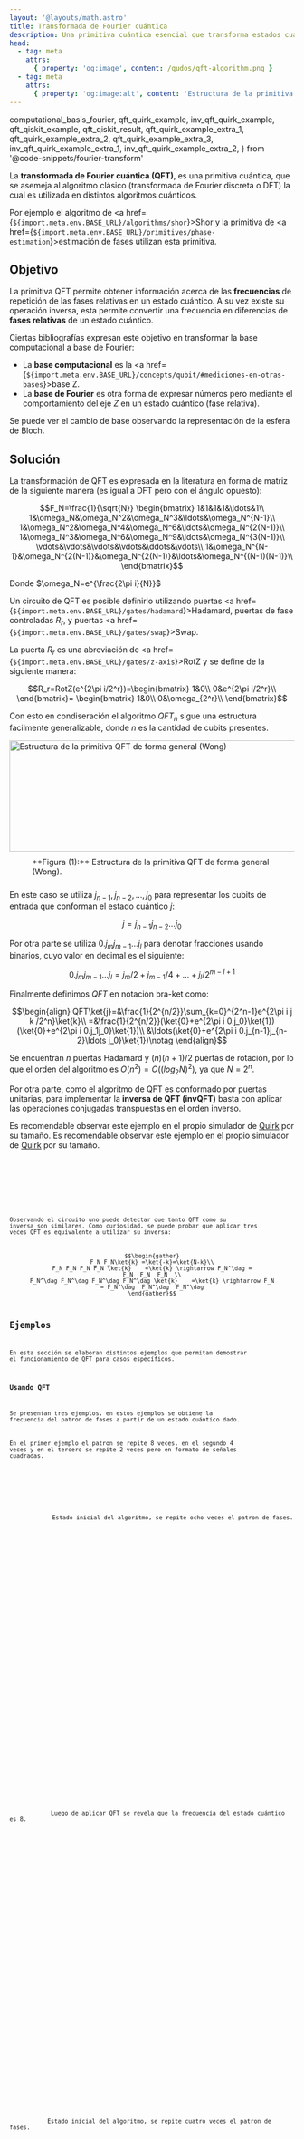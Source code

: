 ```yaml
---
layout: '@layouts/math.astro'
title: Transformada de Fourier cuántica
description: Una primitiva cuántica esencial que transforma estados cuánticos de la base computacional a la base de Fourier, revelando patrones de frecuencias ocultos y utilizada en algoritmos como el de Shor y la estimación de fases.
head:
  - tag: meta
    attrs:
      { property: 'og:image', content: /qudos/qft-algorithm.png }
  - tag: meta
    attrs:
      { property: 'og:image:alt', content: 'Estructura de la primitiva QFT de forma general (Wong).' }
---
```


  computational_basis_fourier,
  qft_quirk_example,
  inv_qft_quirk_example,
  qft_qiskit_example,
  qft_qiskit_result,
  qft_quirk_example_extra_1,
  qft_quirk_example_extra_2,
  qft_quirk_example_extra_3,
  inv_qft_quirk_example_extra_1,
  inv_qft_quirk_example_extra_2,
} from '@code-snippets/fourier-transform'


La **transformada de Fourier cuántica (QFT)**, es una primitiva cuántica, que se asemeja al algoritmo clásico (transformada de Fourier discreta o DFT) la cual es utilizada en distintos algoritmos cuánticos. 

Por ejemplo el algoritmo de <a href={`${import.meta.env.BASE_URL}/algorithms/shor`}>Shor</a> y la primitiva de <a href={`${import.meta.env.BASE_URL}/primitives/phase-estimation`}>estimación de fases</a> utilizan esta primitiva.


## Objetivo 

La primitiva QFT permite obtener información acerca de las **frecuencias** de repetición de las fases relativas en un estado cuántico. A su vez existe su operación inversa, esta permite convertir una frecuencia en diferencias de **fases relativas** de un estado cuántico.

Ciertas bibliografías expresan este objetivo en transformar la base computacional a base de Fourier:
- La **base computacional** es la <a href={`${import.meta.env.BASE_URL}/concepts/qubit/#mediciones-en-otras-bases`}>base Z</a>.
- La **base de Fourier** es otra forma de expresar números pero mediante el comportamiento del eje $Z$ en un estado cuántico (fase relativa).

<Box>
    <QuantumCircuit src={computational_basis_fourier} height={400} />
    <Aside>Se puede ver el cambio de base observando la representación de la esfera de Bloch.</Aside>
</Box>

## Solución

La transformación de QFT es expresada en la literatura en forma de matriz de la siguiente manera (es igual a DFT pero con el ángulo opuesto):

```math
F_N=\frac{1}{\sqrt{N}}
\begin{bmatrix}
1&1&1&1&\ldots&1\\
1&\omega_N&\omega_N^2&\omega_N^3&\ldots&\omega_N^{N-1}\\
1&\omega_N^2&\omega_N^4&\omega_N^6&\ldots&\omega_N^{2(N-1)}\\
1&\omega_N^3&\omega_N^6&\omega_N^9&\ldots&\omega_N^{3(N-1)}\\
\vdots&\vdots&\vdots&\vdots&\ddots&\vdots\\
1&\omega_N^{N-1}&\omega_N^{2(N-1)}&\omega_N^{2(N-1)}&\ldots&\omega_N^{(N-1)(N-1)}\\
\end{bmatrix}
```

Donde $\omega_N=e^{\frac{2\pi i}{N}}$

Un circuito de QFT es posible definirlo utilizando puertas <a href={`${import.meta.env.BASE_URL}/gates/hadamard`}>Hadamard</a>, puertas de fase controladas $R_r$, y puertas <a href={`${import.meta.env.BASE_URL}/gates/swap`}>Swap</a>.

La puerta $R_r$ es una abreviación de <a href={`${import.meta.env.BASE_URL}/gates/z-axis`}>RotZ</a> y se define de la siguiente manera:
```math
R_r=RotZ(e^{2\pi i/2^r})=\begin{bmatrix}
1&0\\
0&e^{2\pi i/2^r}\\
\end{bmatrix}=
\begin{bmatrix}
1&0\\
0&\omega_{2^r}\\
\end{bmatrix}
```

Con esto en condiseración el algoritmo $QFT_n$ sigue una estructura facilmente generalizable, donde $n$ es la cantidad de cubits presentes.

<div style='display:flex; justify-content:center; align-items:center; flex-direction:column'>
  <Image
    src={`${import.meta.env.BASE_URL}/qft-algorithm.png`}
    alt='Estructura de la primitiva QFT de forma general (Wong)'
    width='815'
    height='196'
  />
  <span style='max-width:815px; padding:10px 40px'>
    **Figura (1):** Estructura de la primitiva QFT de forma general (Wong).
  </span>
</div>

En este caso se utiliza $j_{n-1}, j_{n-2}, \ldots, j_0$ para representar los cubits de entrada que conforman el estado cuántico $j$:
```math
j=j_{n-1}j_{n-2}\ldots j_0
```
Por otra parte se utiliza $0.j_mj_{m-1}\ldots j_l$ para denotar fracciones usando binarios, cuyo valor en decimal es el siguiente:
```math
0.j_mj_{m-1}\ldots j_{l}=j_m/2+j_{m-1}/4+\ldots+j_l/2^{m-l+1}
```
Finalmente definimos *QFT* en notación bra-ket como:
```math
\begin{align}
QFT\ket{j}=&\frac{1}{2^{n/2}}\sum_{k=0}^{2^n-1}e^{2\pi i j k /2^n}\ket{k}\\
=&\frac{1}{2^{n/2}}(\ket{0}+e^{2\pi i 0.j_0}\ket{1})(\ket{0}+e^{2\pi i 0.j_1j_0}\ket{1})\\
&\ldots(\ket{0}+e^{2\pi i 0.j_{n-1}j_{n-2}\ldots j_0}\ket{1})\notag
\end{align}
```


Se encuentran $n$ puertas Hadamard y $(n)(n+1)/2$ puertas de rotación, por lo que el orden del algoritmo es $O(n^2)=O((log_2 N)^2)$, ya que $N=2^n$.


Por otra parte, como el algoritmo de QFT es conformado por puertas unitarias, para implementar la **inversa de QFT (invQFT)** basta con aplicar las operaciones conjugadas transpuestas en el orden inverso.

<Tabs>
  <TabItem label='Quirk'>
    <Box>
      <Tabs>
        <TabItem label='QFT'>
          <QuantumCircuit src={qft_quirk_example} />
          Es recomendable observar este ejemplo en el propio simulador de <a href={qft_quirk_example} target="_blank">Quirk</a> por su tamaño.
        </TabItem>
        <TabItem label='invQFT'>
          <QuantumCircuit src={inv_qft_quirk_example} />
          Es recomendable observar este ejemplo en el propio simulador de <a href={inv_qft_quirk_example} target="_blank">Quirk</a> por su tamaño.
        </TabItem>
      </Tabs>
    </Box>
  </TabItem>
  <TabItem label='Qiskit'>
    <Box>
      <Tabs>
        <TabItem label='Código'>
          <Code code={qft_qiskit_example} lang='py'/>
        </TabItem>
        <TabItem label='Resultado'>
          <Code code={qft_qiskit_result} lang='text'/>
        </TabItem>
      </Tabs>
    </Box>
  </TabItem>
</Tabs>


Observando el circuito uno puede detectar que tanto QFT como su inversa son similares. Como curiosidad, se puede probar que aplicar tres veces QFT es equivalente a utilizar su inversa:
```math
\begin{gather}
F_N F_N\ket{k} =\ket{-k}=\ket{N-k}\\
F_N F_N F_N F_N \ket{k}    =\ket{k} \rightarrow F_N^\dag = F_N  F_N  F_N  \\
F_N^\dag F_N^\dag F_N^\dag F_N^\dag \ket{k}    =\ket{k} \rightarrow F_N = F_N^\dag  F_N^\dag  F_N^\dag
\end{gather}
```

## Ejemplos

En esta sección se elaboran distintos ejemplos que permitan demostrar el funcionamiento de QFT para casos específicos.

### Usando QFT

Se presentan tres ejemplos, en estos ejemplos se obtiene la frecuencia del patron de fases a partir de un estado cuántico dado. 

En el primer ejemplo el patron se repite 8 veces, en el segundo 4 veces y en el tercero se repite 2 veces pero en formato de señales cuadradas.

<Tabs>
  <TabItem label='Círculos'>
    <Box>
      <Tabs>
        <TabItem label='Ejemplo 1'>
          <div style='display: flex; flex-direction:column; align-items:center; margin-bottom:60px'>
            Estado inicial del algoritmo, se repite ocho veces el patron de fases.
            <section class="responsive-circles">
              <div class="quadrant-circles">
                <Circle width={'80'} phase={'0'} prob={0.0625} label={'\\ket{0000}'} />
                <Circle width={'80'} phase={'180'} prob={0.0625} label={'\\ket{0001}'} />
                <Circle width={'80'} phase={'0'} prob={0.0625} label={'\\ket{0010}'} />
                <Circle width={'80'} phase={'180'} prob={0.0625} label={'\\ket{0011}'} />
              </div>
              <div class="quadrant-circles">
                <Circle width={'80'} phase={'0'} prob={0.0625} label={'\\ket{0100}'} />
                <Circle width={'80'} phase={'180'} prob={0.0625} label={'\\ket{0101}'} />
                <Circle width={'80'} phase={'0'} prob={0.0625} label={'\\ket{0110}'} />
                <Circle width={'80'} phase={'180'} prob={0.0625} label={'\\ket{0111}'} />
              </div>
            </section>
            <section class="responsive-circles">
              <div class="quadrant-circles">
                <Circle width={'80'} phase={'0'} prob={0.0625} label={'\\ket{1000}'} />
                <Circle width={'80'} phase={'180'} prob={0.0625} label={'\\ket{1001}'} />
                <Circle width={'80'} phase={'0'} prob={0.0625} label={'\\ket{1010}'} />
                <Circle width={'80'} phase={'180'} prob={0.0625} label={'\\ket{1011}'} />
              </div>
              <div class="quadrant-circles">
                <Circle width={'80'} phase={'0'} prob={0.0625} label={'\\ket{1100}'} />
                <Circle width={'80'} phase={'180'} prob={0.0625} label={'\\ket{1101}'} />
                <Circle width={'80'} phase={'0'} prob={0.0625} label={'\\ket{1110}'} />
                <Circle width={'80'} phase={'180'} prob={0.0625} label={'\\ket{1111}'} />
              </div>
            </section>
          </div>
          <ResourceDivider icon='pencil' text='QFT' />
          <div style='display: flex; flex-direction:column; align-items:center; margin-bottom:60px'>
            Luego de aplicar QFT se revela que la frecuencia del estado cuántico es 8.
            <section class="responsive-circles">
              <div class="quadrant-circles">
                <Circle width={'80'} phase={'0'} prob={0} label={'\\ket{0000}'} />
                <Circle width={'80'} phase={'0'} prob={0} label={'\\ket{0001}'} />
                <Circle width={'80'} phase={'0'} prob={0} label={'\\ket{0010}'} />
                <Circle width={'80'} phase={'0'} prob={0} label={'\\ket{0011}'} />
              </div>
              <div class="quadrant-circles">
                <Circle width={'80'} phase={'0'} prob={0} label={'\\ket{0100}'} />
                <Circle width={'80'} phase={'0'} prob={0} label={'\\ket{0101}'} />
                <Circle width={'80'} phase={'0'} prob={0} label={'\\ket{0110}'} />
                <Circle width={'80'} phase={'0'} prob={0} label={'\\ket{0111}'} />
              </div>
            </section>
            <section class="responsive-circles">
              <div class="quadrant-circles">
                <Circle width={'80'} phase={'0'} prob={1} label={'\\ket{1000}'} />
                <Circle width={'80'} phase={'0'} prob={0} label={'\\ket{1001}'} />
                <Circle width={'80'} phase={'0'} prob={0} label={'\\ket{1010}'} />
                <Circle width={'80'} phase={'0'} prob={0} label={'\\ket{1011}'} />
              </div>
              <div class="quadrant-circles">
                <Circle width={'80'} phase={'0'} prob={0} label={'\\ket{1100}'} />
                <Circle width={'80'} phase={'0'} prob={0} label={'\\ket{1101}'} />
                <Circle width={'80'} phase={'0'} prob={0} label={'\\ket{1110}'} />
                <Circle width={'80'} phase={'0'} prob={0} label={'\\ket{1111}'} />
              </div>
            </section>
          </div>
        </TabItem>
        <TabItem label='Ejemplo 2'>
          <div style='display: flex; flex-direction:column; align-items:center; margin-bottom:60px'>
           Estado inicial del algoritmo, se repite cuatro veces el patron de fases.
            <section class="responsive-circles">
              <div class="quadrant-circles">
                <Circle width={'80'} phase={'0'}   prob={0.0625} label={'\\ket{0000}'} />
                <Circle width={'80'} phase={'90'}  prob={0.0625} label={'\\ket{0001}'} />
                <Circle width={'80'} phase={'180'} prob={0.0625} label={'\\ket{0010}'} />
                <Circle width={'80'} phase={'270'} prob={0.0625} label={'\\ket{0011}'} />
              </div>
              <div class="quadrant-circles">
                <Circle width={'80'} phase={'0'}   prob={0.0625} label={'\\ket{0100}'} />
                <Circle width={'80'} phase={'90'}  prob={0.0625} label={'\\ket{0101}'} />
                <Circle width={'80'} phase={'180'} prob={0.0625} label={'\\ket{0110}'} />
                <Circle width={'80'} phase={'270'} prob={0.0625} label={'\\ket{0111}'} />
              </div>
            </section>
            <section class="responsive-circles">
              <div class="quadrant-circles">
                <Circle width={'80'} phase={'0'}   prob={0.0625} label={'\\ket{1000}'} />
                <Circle width={'80'} phase={'90'}  prob={0.0625} label={'\\ket{1001}'} />
                <Circle width={'80'} phase={'180'} prob={0.0625} label={'\\ket{1010}'} />
                <Circle width={'80'} phase={'270'} prob={0.0625} label={'\\ket{1011}'} />
              </div>
              <div class="quadrant-circles">
                <Circle width={'80'} phase={'0'}   prob={0.0625} label={'\\ket{1100}'} />
                <Circle width={'80'} phase={'90'}  prob={0.0625} label={'\\ket{1101}'} />
                <Circle width={'80'} phase={'180'} prob={0.0625} label={'\\ket{1110}'} />
                <Circle width={'80'} phase={'270'} prob={0.0625} label={'\\ket{1111}'} />
              </div>
            </section>
          </div>
          <ResourceDivider icon='pencil' text='QFT' />
          <div style='display: flex; flex-direction:column; align-items:center; margin-bottom:60px'>
            Luego de aplicar QFT se revela que la frecuencia del estado cuántico es 4.
            <section class="responsive-circles">
              <div class="quadrant-circles">
                <Circle width={'80'} phase={'0'} prob={0} label={'\\ket{0000}'} />
                <Circle width={'80'} phase={'0'} prob={0} label={'\\ket{0001}'} />
                <Circle width={'80'} phase={'0'} prob={0} label={'\\ket{0010}'} />
                <Circle width={'80'} phase={'0'} prob={0} label={'\\ket{0011}'} />
              </div>
              <div class="quadrant-circles">
                <Circle width={'80'} phase={'0'} prob={1} label={'\\ket{0100}'} />
                <Circle width={'80'} phase={'0'} prob={0} label={'\\ket{0101}'} />
                <Circle width={'80'} phase={'0'} prob={0} label={'\\ket{0110}'} />
                <Circle width={'80'} phase={'0'} prob={0} label={'\\ket{0111}'} />
              </div>
            </section>
            <section class="responsive-circles">
              <div class="quadrant-circles">
                <Circle width={'80'} phase={'0'} prob={0} label={'\\ket{1000}'} />
                <Circle width={'80'} phase={'0'} prob={0} label={'\\ket{1001}'} />
                <Circle width={'80'} phase={'0'} prob={0} label={'\\ket{1010}'} />
                <Circle width={'80'} phase={'0'} prob={0} label={'\\ket{1011}'} />
              </div>
              <div class="quadrant-circles">
                <Circle width={'80'} phase={'0'} prob={0} label={'\\ket{1100}'} />
                <Circle width={'80'} phase={'0'} prob={0} label={'\\ket{1101}'} />
                <Circle width={'80'} phase={'0'} prob={0} label={'\\ket{1110}'} />
                <Circle width={'80'} phase={'0'} prob={0} label={'\\ket{1111}'} />
              </div>
            </section>
          </div>
        </TabItem>
        <TabItem label='Ejemplo 3'>
          <div style='display: flex; flex-direction:column; align-items:center; margin-bottom:60px'>
           Estado inicial del algoritmo, se repite dos veces el patron de fases, pero representan señales "cuadradas".
            <section class="responsive-circles">
              <div class="quadrant-circles">
                <Circle width={'80'} phase={'0'} prob={0.0625} label={'\\ket{0000}'} />
                <Circle width={'80'} phase={'0'} prob={0.0625} label={'\\ket{0001}'} />
                <Circle width={'80'} phase={'0'} prob={0.0625} label={'\\ket{0010}'} />
                <Circle width={'80'} phase={'0'} prob={0.0625} label={'\\ket{0011}'} />
              </div>
              <div class="quadrant-circles">
                <Circle width={'80'} phase={'180'} prob={0.0625} label={'\\ket{0100}'} />
                <Circle width={'80'} phase={'180'} prob={0.0625} label={'\\ket{0101}'} />
                <Circle width={'80'} phase={'180'} prob={0.0625} label={'\\ket{0110}'} />
                <Circle width={'80'} phase={'180'} prob={0.0625} label={'\\ket{0111}'} />
              </div>
            </section>
            <section class="responsive-circles">
              <div class="quadrant-circles">
                <Circle width={'80'} phase={'0'} prob={0.0625} label={'\\ket{1000}'} />
                <Circle width={'80'} phase={'0'} prob={0.0625} label={'\\ket{1001}'} />
                <Circle width={'80'} phase={'0'} prob={0.0625} label={'\\ket{1010}'} />
                <Circle width={'80'} phase={'0'} prob={0.0625} label={'\\ket{1011}'} />
              </div>
              <div class="quadrant-circles">
                <Circle width={'80'} phase={'180'} prob={0.0625} label={'\\ket{1100}'} />
                <Circle width={'80'} phase={'180'} prob={0.0625} label={'\\ket{1101}'} />
                <Circle width={'80'} phase={'180'} prob={0.0625} label={'\\ket{1110}'} />
                <Circle width={'80'} phase={'180'} prob={0.0625} label={'\\ket{1111}'} />
              </div>
            </section>
          </div>
          <ResourceDivider icon='pencil' text='QFT' />
          <div style='display: flex; flex-direction:column; align-items:center; margin-bottom:60px'>
            Luego de aplicar QFT se revela que la frecuencia del estado cuántico es probable que sea 2, pero existen otros valores posibles.
            <section class="responsive-circles">
              <div class="quadrant-circles">
                <Circle width={'80'} phase={'0'} prob={0} label={'\\ket{0000}'} />
                <Circle width={'80'} phase={'0'} prob={0} label={'\\ket{0001}'} />
                <Circle width={'80'} phase={'67.5'} prob={0.42677} label={'\\ket{0010}'} />
                <Circle width={'80'} phase={'0'} prob={0} label={'\\ket{0011}'} />
              </div>
              <div class="quadrant-circles">
                <Circle width={'80'} phase={'0'} prob={0} label={'\\ket{0100}'} />
                <Circle width={'80'} phase={'0'} prob={0} label={'\\ket{0101}'} />
                <Circle width={'80'} phase={'22.5'} prob={0.07323} label={'\\ket{0110}'} />
                <Circle width={'80'} phase={'0'} prob={0} label={'\\ket{0111}'} />
              </div>
            </section>
            <section class="responsive-circles">
              <div class="quadrant-circles">
                <Circle width={'80'} phase={'0'} prob={0} label={'\\ket{1000}'} />
                <Circle width={'80'} phase={'0'} prob={0} label={'\\ket{1001}'} />
                <Circle width={'80'} phase={'-22.5'} prob={0.07323} label={'\\ket{1010}'} />
                <Circle width={'80'} phase={'0'} prob={0} label={'\\ket{1011}'} />
              </div>
              <div class="quadrant-circles">
                <Circle width={'80'} phase={'0'} prob={0} label={'\\ket{1100}'} />
                <Circle width={'80'} phase={'0'} prob={0} label={'\\ket{1101}'} />
                <Circle width={'80'} phase={'-67.5'} prob={0.42677} label={'\\ket{1110}'} />
                <Circle width={'80'} phase={'0'} prob={0} label={'\\ket{1111}'} />
              </div>
            </section>
          </div>
          <Aside>En estos casos como utilizamos señales reales y no complejas, es útil descartar aquellos valores mayores a la mitad de los valores posibles, es decir tomar los primeros 16/2+1=9 valores, ya que el resto solo representa un espejo de la frecuencia de la señal.</Aside>
        </TabItem>
      </Tabs>
    </Box>
  </TabItem>
  <TabItem label='Quirk'>
    <Box>
      <Tabs>
        <TabItem label='Ejemplo 1'>
          <QuantumCircuit src={qft_quirk_example_extra_1} />
        </TabItem>
        <TabItem label='Ejemplo 2'>
          <QuantumCircuit src={qft_quirk_example_extra_2} />
        </TabItem>
        <TabItem label='Ejemplo 3'>
          <QuantumCircuit src={qft_quirk_example_extra_3} />
          <Aside>En estos casos como utilizamos señales reales y no complejas, es útil descartar aquellos valores mayores a la mitad de los valores posibles, es decir tomar los primeros 16/2+1=9 valores, ya que el resto solo representa un espejo de la frecuencia de la señal.</Aside>
        </TabItem>
      </Tabs>
    </Box>
  </TabItem>
</Tabs>

### Usando invQFT

En el formato contrario a la sección anterior, se presentaran ejemplos de frecuencias y se convertirán a patrones de fases relativas utilizando invQFT.

En el primer ejemplo se obtendrá la señal con frecuencia 2, y en el segundo ejemplo la señal con frecuencia 1.

<Tabs>
  <TabItem label='Círculos'>
    <Box>
      <Tabs>
        <TabItem label='Ejemplo 1'>
          <div style='display: flex; flex-direction:column; align-items:center; margin-bottom:60px'>
           Estado inicial del algoritmo, se marca como frecuencia el numero "2".
            <section class="responsive-circles">
              <div class="quadrant-circles">
                <Circle width={'80'} phase={'0'} prob={0} label={'\\ket{0000}'} />
                <Circle width={'80'} phase={'0'} prob={0} label={'\\ket{0001}'} />
                <Circle width={'80'} phase={'0'} prob={1} label={'\\ket{0010}'} />
                <Circle width={'80'} phase={'0'} prob={0} label={'\\ket{0011}'} />
              </div>
              <div class="quadrant-circles">
                <Circle width={'80'} phase={'0'} prob={0} label={'\\ket{0100}'} />
                <Circle width={'80'} phase={'0'} prob={0} label={'\\ket{0101}'} />
                <Circle width={'80'} phase={'0'} prob={0} label={'\\ket{0110}'} />
                <Circle width={'80'} phase={'0'} prob={0} label={'\\ket{0111}'} />
              </div>
            </section>
            <section class="responsive-circles">
              <div class="quadrant-circles">
                <Circle width={'80'} phase={'0'} prob={0} label={'\\ket{1000}'} />
                <Circle width={'80'} phase={'0'} prob={0} label={'\\ket{1001}'} />
                <Circle width={'80'} phase={'0'} prob={0} label={'\\ket{1010}'} />
                <Circle width={'80'} phase={'0'} prob={0} label={'\\ket{1011}'} />
              </div>
              <div class="quadrant-circles">
                <Circle width={'80'} phase={'0'} prob={0} label={'\\ket{1100}'} />
                <Circle width={'80'} phase={'0'} prob={0} label={'\\ket{1101}'} />
                <Circle width={'80'} phase={'0'} prob={0} label={'\\ket{1110}'} />
                <Circle width={'80'} phase={'0'} prob={0} label={'\\ket{1111}'} />
              </div>
            </section>
          </div>
          <ResourceDivider icon='pencil' text='invQFT' />
          <div style='display: flex; flex-direction:column; align-items:center; margin-bottom:60px'>
            Luego de aplicar la inversa de QFT se genera la señal con frecuencia 2.
            <section class="responsive-circles">
              <div class="quadrant-circles">
                <Circle width={'80'} phase={'0 '}  prob={0.0625} label={'\\ket{0000}'} />
                <Circle width={'80'} phase={'-45 '}  prob={0.0625} label={'\\ket{0001}'} />
                <Circle width={'80'} phase={'-90'} prob={0.0625} label={'\\ket{0010}'} />
                <Circle width={'80'} phase={'-135'} prob={0.0625} label={'\\ket{0011}'} />
              </div>
              <div class="quadrant-circles">
                <Circle width={'80'} phase={'-180'} prob={0.0625} label={'\\ket{0100}'} />
                <Circle width={'80'} phase={'-225'} prob={0.0625} label={'\\ket{0101}'} />
                <Circle width={'80'} phase={'-270'} prob={0.0625} label={'\\ket{0110}'} />
                <Circle width={'80'} phase={'-315'}    prob={0.0625} label={'\\ket{0111}'} />
              </div>
            </section>
            <section class="responsive-circles">
              <div class="quadrant-circles">
                <Circle width={'80'} phase={'0 '}  prob={0.0625} label={'\\ket{1000}'} />
                <Circle width={'80'} phase={'-45 '}  prob={0.0625} label={'\\ket{1001}'} />
                <Circle width={'80'} phase={'-90'} prob={0.0625} label={'\\ket{1010}'} />
                <Circle width={'80'} phase={'-135'} prob={0.0625} label={'\\ket{1011}'} />
              </div>
              <div class="quadrant-circles">
                <Circle width={'80'} phase={'-180'} prob={0.0625} label={'\\ket{1100}'} />
                <Circle width={'80'} phase={'-225'} prob={0.0625} label={'\\ket{1101}'} />
                <Circle width={'80'} phase={'-270'} prob={0.0625} label={'\\ket{1110}'} />
                <Circle width={'80'} phase={'-315'}    prob={0.0625} label={'\\ket{1111}'} />
              </div>
            </section>
          </div>
        </TabItem>
        <TabItem label='Ejemplo 2'>
          <div style='display: flex; flex-direction:column; align-items:center; margin-bottom:60px'>
           Estado inicial del algoritmo, se marca como frecuencia el numero "1".
            <section class="responsive-circles">
              <div class="quadrant-circles">
                <Circle width={'80'} phase={'0'} prob={0} label={'\\ket{0000}'} />
                <Circle width={'80'} phase={'0'} prob={1} label={'\\ket{0001}'} />
                <Circle width={'80'} phase={'0'} prob={0} label={'\\ket{0010}'} />
                <Circle width={'80'} phase={'0'} prob={0} label={'\\ket{0011}'} />
              </div>
              <div class="quadrant-circles">
                <Circle width={'80'} phase={'0'} prob={0} label={'\\ket{0100}'} />
                <Circle width={'80'} phase={'0'} prob={0} label={'\\ket{0101}'} />
                <Circle width={'80'} phase={'0'} prob={0} label={'\\ket{0110}'} />
                <Circle width={'80'} phase={'0'} prob={0} label={'\\ket{0111}'} />
              </div>
            </section>
            <section class="responsive-circles">
              <div class="quadrant-circles">
                <Circle width={'80'} phase={'0'} prob={0} label={'\\ket{1000}'} />
                <Circle width={'80'} phase={'0'} prob={0} label={'\\ket{1001}'} />
                <Circle width={'80'} phase={'0'} prob={0} label={'\\ket{1010}'} />
                <Circle width={'80'} phase={'0'} prob={0} label={'\\ket{1011}'} />
              </div>
              <div class="quadrant-circles">
                <Circle width={'80'} phase={'0'} prob={0} label={'\\ket{1100}'} />
                <Circle width={'80'} phase={'0'} prob={0} label={'\\ket{1101}'} />
                <Circle width={'80'} phase={'0'} prob={0} label={'\\ket{1110}'} />
                <Circle width={'80'} phase={'0'} prob={0} label={'\\ket{1111}'} />
              </div>
            </section>
          </div>
          <ResourceDivider icon='pencil' text='invQFT' />
          <div style='display: flex; flex-direction:column; align-items:center; margin-bottom:60px'>
            Luego de aplicar la inversa de QFT se genera la señal con frecuencia 1.
            <section class="responsive-circles">
              <div class="quadrant-circles">
                <Circle width={'80'} phase={'0 '}  prob={0.0625} label={'\\ket{0000}'} />
                <Circle width={'80'} phase={'-22.5 '}  prob={0.0625} label={'\\ket{0001}'} />
                <Circle width={'80'} phase={'-45'} prob={0.0625} label={'\\ket{0010}'} />
                <Circle width={'80'} phase={'-67.5'} prob={0.0625} label={'\\ket{0011}'} />
              </div>
              <div class="quadrant-circles">
                <Circle width={'80'} phase={'-90'} prob={0.0625} label={'\\ket{0100}'} />
                <Circle width={'80'} phase={'-112.5'} prob={0.0625} label={'\\ket{0101}'} />
                <Circle width={'80'} phase={'-125'} prob={0.0625} label={'\\ket{0110}'} />
                <Circle width={'80'} phase={'-147.5'}    prob={0.0625} label={'\\ket{0111}'} />
              </div>
            </section>
            <section class="responsive-circles">
              <div class="quadrant-circles">
                <Circle width={'80'} phase={'180'}  prob={0.0625} label={'\\ket{1000}'} />
                <Circle width={'80'} phase={'157.5 '}  prob={0.0625} label={'\\ket{1001}'} />
                <Circle width={'80'} phase={'135'} prob={0.0625} label={'\\ket{1010}'} />
                <Circle width={'80'} phase={'112.5'} prob={0.0625} label={'\\ket{1011}'} />
              </div>
              <div class="quadrant-circles">
                <Circle width={'80'} phase={'90'} prob={0.0625} label={'\\ket{1100}'} />
                <Circle width={'80'} phase={'67.5'} prob={0.0625} label={'\\ket{1101}'} />
                <Circle width={'80'} phase={'45'} prob={0.0625} label={'\\ket{1110}'} />
                <Circle width={'80'} phase={'22.5'}    prob={0.0625} label={'\\ket{1111}'} />
              </div>
            </section>
          </div>
        </TabItem>
      </Tabs>
    </Box>
  </TabItem>
  <TabItem label='Quirk'>
    <Box>
      <Tabs>
        <TabItem label='Ejemplo 1'>
          <QuantumCircuit src={inv_qft_quirk_example_extra_1} />
        </TabItem>
        <TabItem label='Ejemplo 2'>
          <QuantumCircuit src={inv_qft_quirk_example_extra_2} />
        </TabItem>
      </Tabs>
    </Box>
  </TabItem>
</Tabs>

## Consideraciones

La implementación de QFT varía según la bibliografía, se pueden presentar con diferentes puertas, o en diferente orden, o con/sin puertas de intercambio.

A su vez, existen casos donde se interpreta QFT con la misma definición que DFT y en otros casos como su inversa (ángulos opuestos).

## Más información

<Recommendations />
<BibItem id="oreilly" rate="r" prefix="Capítulo 7, " />
<BibItem id="wong" rate="r" prefix="Capítulo 7.7.3, " />
<BibItem id="qftSoar" rate="a" />
<BibItem id="shorQiskit" rate="a" />
<BibItem id="qftElucyda" rate="a" />
<BibItem id="dftElucyda" rate="o" />
<BibItem id="nielsen" rate="o" prefix="Capítulo 5.1, " />
<BibItem id="qftCambridge" rate="o" />
<BibItem id="qftNotes" rate="o" />

